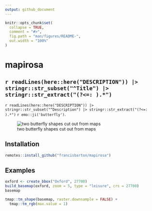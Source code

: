 ```yaml
---
output: github_document
---
```


<!-- README.md is generated from README.Rmd. Please edit that file -->

```r
knitr::opts_chunk$set(
  collapse = TRUE,
  comment = "#>",
  fig.path = "man/figures/README-",
  out.width = "100%"
)
```

# mapirosa


<!-- badges: start -->
<!-- badges: end -->

## `r readLines(here::here("DESCRIPTION")) |> stringr::str_subset("^Title") |> stringr::str_extract("(?<=: ).*")`

`r readLines(here::here("DESCRIPTION")) |> stringr::str_subset("^Description") |> stringr::str_extract("(?<=: ).*")` `r emo::ji('butterfly')`.


<!-- http://www.rocketandco.co.uk/Site/Butterfly_Map_Art_files/final1.jpg -->

![two butterfly shapes cut out from maps](buttermap.jpg)

## Installation

```r
remotes::install_github("francisbarton/mapirosa")
```

## Examples

```r
oxford <- create_bbox("Oxford", 27700)
build_basemap(oxford, zoom = 5, type = "leisure", crs = 27700)
basemap

tmap::tm_shape(basemap, raster.downsample = FALSE) +
  tmap::tm_rgb(max.value = 1)
```

